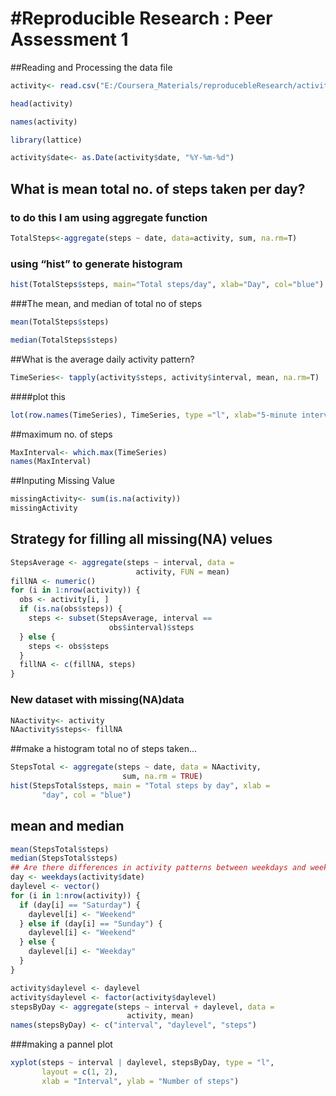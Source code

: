 #Reproducible Research : Peer Assessment 1
========================================================

##Reading and Processing the data file

```{r}
activity<- read.csv("E:/Coursera_Materials/reproducebleResearch/activity.csv",colClasses=c("numeric", "character", "numeric"))

head(activity)

names(activity)

library(lattice)

activity$date<- as.Date(activity$date, "%Y-%m-%d")
```
## What is mean total no. of steps taken per day?

### to do this I am using aggregate function
```{r}
TotalSteps<-aggregate(steps ~ date, data=activity, sum, na.rm=T)
```
### using "hist" to generate histogram 
```{r}
hist(TotalSteps$steps, main="Total steps/day", xlab="Day", col="blue")
```
###The mean, and median of total no of steps
```{r}
mean(TotalSteps$steps)

median(TotalSteps$steps)
```

##What is the average daily activity pattern?

```{r}
TimeSeries<- tapply(activity$steps, activity$interval, mean, na.rm=T)

```
####plot this

```{r}
lot(row.names(TimeSeries), TimeSeries, type ="l", xlab="5-minute interval", ylab="Average across all Days", main="Average no. of Steps", col="blue")
```
##maximum no. of steps

```{r}
MaxInterval<- which.max(TimeSeries)
names(MaxInterval)
```
##Inputing Missing Value

```{r}
missingActivity<- sum(is.na(activity))
missingActivity
```
## Strategy for filling all missing(NA) velues

```{r}
StepsAverage <- aggregate(steps ~ interval, data =
                            activity, FUN = mean)
fillNA <- numeric()
for (i in 1:nrow(activity)) {
  obs <- activity[i, ]
  if (is.na(obs$steps)) {
    steps <- subset(StepsAverage, interval ==
                      obs$interval)$steps
  } else {
    steps <- obs$steps
  }
  fillNA <- c(fillNA, steps)
}
```
### New dataset with missing(NA)data

```{r}
NAactivity<- activity
NAactivity$steps<- fillNA
```
##make a histogram total no of steps taken...

```{r}
StepsTotal <- aggregate(steps ~ date, data = NAactivity,
                         sum, na.rm = TRUE)
hist(StepsTotal$steps, main = "Total steps by day", xlab =
       "day", col = "blue")
```
## mean and median

```{r}
mean(StepsTotal$steps)
median(StepsTotal$steps)
## Are there differences in activity patterns between weekdays and weekends?
day <- weekdays(activity$date)
daylevel <- vector()
for (i in 1:nrow(activity)) {
  if (day[i] == "Saturday") {
    daylevel[i] <- "Weekend"
  } else if (day[i] == "Sunday") {
    daylevel[i] <- "Weekend"
  } else {
    daylevel[i] <- "Weekday"
  }
}

activity$daylevel <- daylevel
activity$daylevel <- factor(activity$daylevel)
stepsByDay <- aggregate(steps ~ interval + daylevel, data =
                          activity, mean)
names(stepsByDay) <- c("interval", "daylevel", "steps")
```
###making a pannel plot

```{r}
xyplot(steps ~ interval | daylevel, stepsByDay, type = "l",
       layout = c(1, 2),
       xlab = "Interval", ylab = "Number of steps")
```

